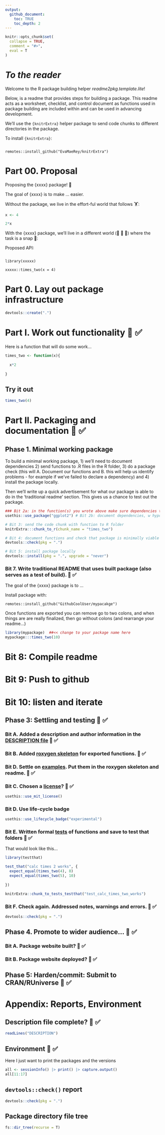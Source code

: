 ```yaml
---
output: 
  github_document:
    toc: TRUE
    toc_depth: 2
---
```



```r
knitr::opts_chunk$set(
  collapse = TRUE,
  comment = "#>",
  eval = T
)
```

# *To the reader*

Welcome to the R package building helper *readme2pkg.template.lite*!

Below, is a readme that provides steps for building a package.  This readme acts as a worksheet, checklist, and control document as functions used in package building are included within and can be used in advancing development.

We'll use the `{knitrExtra}` helper package to send code chunks to different directories in the package.

To install `{knitrExtra}`:

```

remotes::install_github("EvaMaeRey/knitrExtra")

```

# Part 00. Proposal

Proposing the {xxxx} package! 🦄 
<!-- (typical package introduction write up; but actually aspirational) -->

The goal of {xxxx} is to make ... easier.


Without the package, we live in the effort-ful world that follows 🏋:

```r
x <- 4

2*x

```

  
With the {xxxx} package, we'll live in a different world (🦄 🦄 🦄) where the task is a snap 🫰: 

Proposed API:

<!-- The following is fenced off to quote the code, but won't execute.  -->

```

library(xxxxx)

xxxxx::times_two(x = 4)

```

# Part 0. Lay out package infrastructure

```r
devtools::create(".")
```

# Part I. Work out functionality  🚧 ✅ 

Here is a function that will do some work...


```r
times_two <- function(x){
  
  x*2
  
}
```


## Try it out

```r
times_two(4)
```


# Part II. Packaging and documentation  🚧 ✅ 

## Phase 1. Minimal working package

To build a minimal working package, 1) we'll need to document dependencies 2) send functions to .R files in the R folder, 3) do a package check (this will A. Document our functions and B. this will help us identify problems - for example if we've failed to declare a dependency) and 4) install the package locally.  

Then we'll write up a quick advertisement for what our package is able to do in the 'traditional readme' section.  This gives us a chance to test out the package.

```r
### Bit 2a: in the function(s) you wrote above make sure dependencies to functions using '::' syntax to pkg functions 
usethis::use_package("ggplot2") # Bit 2b: document dependencies, w hypothetical ggplot2
```

```r
# Bit 3: send the code chunk with function to R folder
knitrExtra:::chunk_to_r(chunk_name = "times_two") 
```


```r
# Bit 4: document functions and check that package is minimally viable
devtools::check(pkg = ".")  

# Bit 5: install package locally
devtools::install(pkg = ".", upgrade = "never") 
```


### Bit 7. Write traditional README that uses built package (also serves as a test of build). 🚧 ✅ 

The goal of the {xxxx} package is to ...

Install package with:

```
remotes::install_github("GithubCoolUser/mypacakge")
```

Once functions are exported you can remove go to two colons, and when things are are really finalized, then go without colons (and rearrange your readme...)

```r
library(mypackage)  ##<< change to your package name here
mypackage:::times_two(10)
```

# Bit 8: Compile readme

# Bit 9: Push to github

# Bit 10: listen and iterate

## Phase 3: Settling and testing 🚧 ✅ 

### Bit A. Added a description and author information in the [DESCRIPTION file](https://r-pkgs.org/description.html) 🚧 ✅

### Bit B. Added [roxygen skeleton](https://r-pkgs.org/man.html) for exported functions. 🚧 ✅

### Bit D. Settle on [examples](https://r-pkgs.org/man.html#sec-man-examples).  Put them in the roxygen skeleton and readme. 🚧 ✅

### Bit C. Chosen a [license](https://r-pkgs.org/license.html)? 🚧 ✅

```r
usethis::use_mit_license()
```

### Bit D. Use life-cycle badge

```r
usethis::use_lifecycle_badge("experimental") 
```


### Bit E. Written formal [tests](https://r-pkgs.org/testing-basics.html) of functions and save to test that folders 🚧 ✅




That would look like this...

```r
library(testthat)

test_that("calc times 2 works", {
  expect_equal(times_two(4), 8)
  expect_equal(times_two(5), 10)
  
})
```


```r
knitrExtra::chunk_to_tests_testthat("test_calc_times_two_works")
```




### Bit F. Check again. Addressed notes, warnings and errors. 🚧 ✅


```r
devtools::check(pkg = ".")
```

## Phase 4. Promote to wider audience...  🚧 ✅ 

### Bit A. Package website built? 🚧 ✅


### Bit B. Package website deployed? 🚧 ✅

## Phase 5: Harden/commit: Submit to CRAN/RUniverse 🚧 ✅ 

# Appendix: Reports, Environment

## Description file complete?  🚧 ✅

```r
readLines("DESCRIPTION")
```

## Environment  🚧 ✅

Here I just want to print the packages and the versions

```r
all <- sessionInfo() |> print() |> capture.output()
all[11:17]
```

## `devtools::check()` report

```r
devtools::check(pkg = ".")
```

## Package directory file tree

```r
fs::dir_tree(recurse = T)
```



